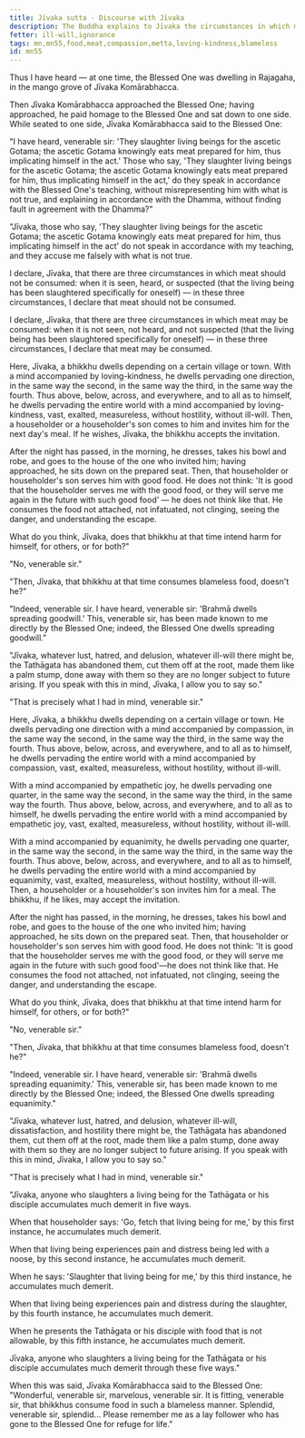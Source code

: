 ```yaml
---
title: Jīvaka sutta - Discourse with Jīvaka
description: The Buddha explains to Jīvaka the circumstances in which meat may be consumed and the demerit of slaughtering living beings for the Tathāgata or his disciples.
fetter: ill-will,ignorance
tags: mn,mn55,food,meat,compassion,metta,loving-kindness,blameless
id: mn55
---
```


Thus I have heard — at one time, the Blessed One was dwelling in Rajagaha, in the mango grove of Jīvaka Komārabhacca.

Then Jīvaka Komārabhacca approached the Blessed One; having approached, he paid homage to the Blessed One and sat down to one side. While seated to one side, Jīvaka Komārabhacca said to the Blessed One:

"I have heard, venerable sir: 'They slaughter living beings for the ascetic Gotama; the ascetic Gotama knowingly eats meat prepared for him, thus implicating himself in the act.' Those who say, 'They slaughter living beings for the ascetic Gotama; the ascetic Gotama knowingly eats meat prepared for him, thus implicating himself in the act,' do they speak in accordance with the Blessed One's teaching, without misrepresenting him with what is not true, and explaining in accordance with the Dhamma, without finding fault in agreement with the Dhamma?"

"Jīvaka, those who say, 'They slaughter living beings for the ascetic Gotama; the ascetic Gotama knowingly eats meat prepared for him, thus implicating himself in the act' do not speak in accordance with my teaching, and they accuse me falsely with what is not true.

I declare, Jīvaka, that there are three circumstances in which meat should not be consumed: when it is seen, heard, or suspected (that the living being has been slaughtered specifically for oneself) — in these three circumstances, I declare that meat should not be consumed.

I declare, Jīvaka, that there are three circumstances in which meat may be consumed: when it is not seen, not heard, and not suspected (that the living being has been slaughtered specifically for oneself) — in these three circumstances, I declare that meat may be consumed.

Here, Jīvaka, a bhikkhu dwells depending on a certain village or town. With a mind accompanied by loving-kindness, he dwells pervading one direction, in the same way the second, in the same way the third, in the same way the fourth. Thus above, below, across, and everywhere, and to all as to himself, he dwells pervading the entire world with a mind accompanied by loving-kindness, vast, exalted, measureless, without hostility, without ill-will. Then, a householder or a householder's son comes to him and invites him for the next day's meal. If he wishes, Jīvaka, the bhikkhu accepts the invitation.

After the night has passed, in the morning, he dresses, takes his bowl and robe, and goes to the house of the one who invited him; having approached, he sits down on the prepared seat. Then, that householder or householder's son serves him with good food. He does not think: 'It is good that the householder serves me with the good food, or they will serve me again in the future with such good food' — he does not think like that. He consumes the food not attached, not infatuated, not clinging, seeing the danger, and understanding the escape.

What do you think, Jīvaka, does that bhikkhu at that time intend harm for himself, for others, or for both?"

"No, venerable sir."

"Then, Jīvaka, that bhikkhu at that time consumes blameless food, doesn't he?"

"Indeed, venerable sir. I have heard, venerable sir: 'Brahmā dwells spreading goodwill.' This, venerable sir, has been made known to me directly by the Blessed One; indeed, the Blessed One dwells spreading goodwill."

"Jīvaka, whatever lust, hatred, and delusion, whatever ill-will there might be, the Tathāgata has abandoned them, cut them off at the root, made them like a palm stump, done away with them so they are no longer subject to future arising. If you speak with this in mind, Jīvaka, I allow you to say so."

"That is precisely what I had in mind, venerable sir."

Here, Jīvaka, a bhikkhu dwells depending on a certain village or town. He dwells pervading one direction with a mind accompanied by compassion, in the same way the second, in the same way the third, in the same way the fourth. Thus above, below, across, and everywhere, and to all as to himself, he dwells pervading the entire world with a mind accompanied by compassion, vast, exalted, measureless, without hostility, without ill-will.

With a mind accompanied by empathetic joy, he dwells pervading one quarter, in the same way the second, in the same way the third, in the same way the fourth. Thus above, below, across, and everywhere, and to all as to himself, he dwells pervading the entire world with a mind accompanied by empathetic joy, vast, exalted, measureless, without hostility, without ill-will.

With a mind accompanied by equanimity, he dwells pervading one quarter, in the same way the second, in the same way the third, in the same way the fourth. Thus above, below, across, and everywhere, and to all as to himself, he dwells pervading the entire world with a mind accompanied by equanimity, vast, exalted, measureless, without hostility, without ill-will. Then, a householder or a householder's son invites him for a meal. The bhikkhu, if he likes, may accept the invitation.

After the night has passed, in the morning, he dresses, takes his bowl and robe, and goes to the house of the one who invited him; having approached, he sits down on the prepared seat. Then, that householder or householder's son serves him with good food. He does not think: 'It is good that the householder serves me with the good food, or they will serve me again in the future with such good food'—he does not think like that. He consumes the food not attached, not infatuated, not clinging, seeing the danger, and understanding the escape.

What do you think, Jīvaka, does that bhikkhu at that time intend harm for himself, for others, or for both?"

"No, venerable sir."

"Then, Jīvaka, that bhikkhu at that time consumes blameless food, doesn't he?"

"Indeed, venerable sir. I have heard, venerable sir: 'Brahmā dwells spreading equanimity.' This, venerable sir, has been made known to me directly by the Blessed One; indeed, the Blessed One dwells spreading equanimity."

"Jīvaka, whatever lust, hatred, and delusion, whatever ill-will, dissatisfaction, and hostility there might be, the Tathāgata has abandoned them, cut them off at the root, made them like a palm stump, done away with them so they are no longer subject to future arising. If you speak with this in mind, Jīvaka, I allow you to say so."

"That is precisely what I had in mind, venerable sir."

"Jīvaka, anyone who slaughters a living being for the Tathāgata or his disciple accumulates much demerit in five ways.

When that householder says: 'Go, fetch that living being for me,' by this first instance, he accumulates much demerit.

When that living being experiences pain and distress being led with a noose, by this second instance, he accumulates much demerit.

When he says: 'Slaughter that living being for me,' by this third instance, he accumulates much demerit.

When that living being experiences pain and distress during the slaughter, by this fourth instance, he accumulates much demerit.

When he presents the Tathāgata or his disciple with food that is not allowable, by this fifth instance, he accumulates much demerit.

Jīvaka, anyone who slaughters a living being for the Tathāgata or his disciple accumulates much demerit through these five ways."

When this was said, Jīvaka Komārabhacca said to the Blessed One: "Wonderful, venerable sir, marvelous, venerable sir. It is fitting, venerable sir, that bhikkhus consume food in such a blameless manner. Splendid, venerable sir, splendid... Please remember me as a lay follower who has gone to the Blessed One for refuge for life."